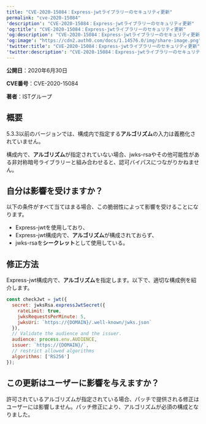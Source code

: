 ```yaml
---
title: "CVE-2020-15084：Express-jwtライブラリーのセキュリティ更新"
permalink: "cve-2020-15084"
'description': "CVE-2020-15084：Express-jwtライブラリーのセキュリティ更新"
'og:title': "CVE-2020-15084：Express-jwtライブラリーのセキュリティ更新"
'og:description': "CVE-2020-15084：Express-jwtライブラリーのセキュリティ更新"
'og:image': "https://cdn2.auth0.com/docs/1.14576.0/img/share-image.png"
'twitter:title': "CVE-2020-15084：Express-jwtライブラリーのセキュリティ更新"
'twitter:description': "CVE-2020-15084：Express-jwtライブラリーのセキュリティ更新"
---
```


**公開日**：2020年6月30日

**CVE番号**：CVE-2020-15084

**著者**：ISTグループ

## 概要

5.3.3以前のバージョンでは、構成内で指定する**アルゴリズム**の入力は義務化されていません。

構成内で、**アルゴリズム**が指定されていない場合、jwks-rsaやその他可能性がある非対称暗号ライブラリーと組み合わせると、認可バイパスにつながりかねません。

## 自分は影響を受けますか？

以下の条件がすべて当てはまる場合、この脆弱性によって影響を受けることになります。

* Express-<Tooltip data-tooltip-id="react-containers-DefinitionTooltip-0" href="/docs/ja-jp/glossary?term=json-web-token" tip="JSON Web Token（JWT）: 二者間のクレームを安全に表現するために使用される標準IDトークン形式（および多くの場合、アクセストークン形式）。" cta="用語集の表示">jwt</Tooltip>を使用しており、
* Express-jwt構成内で、**アルゴリズム**が構成されておらず、
* jwks-rsaを**シークレット**として使用している。

## 修正方法

Express-jwt構成内で、**アルゴリズム**を指定します。以下で、適切な構成例を紹介します。

```javascript lines
const checkJwt = jwt({
  secret: jwksRsa.expressJwtSecret({
    rateLimit: true,
    jwksRequestsPerMinute: 5,
    jwksUri: `https://{DOMAIN}/.well-known/jwks.json`
  }),
  // Validate the audience and the issuer.
  audience: process.env.AUDIENCE,
  issuer: `https://{DOMAIN}/`,
  // restrict allowed algorithms
  algorithms: ['RS256']
});
```

## この更新はユーザーに影響を与えますか？

許可されているアルゴリズムが指定されている場合、パッチで提供される修正はユーザーには影響しません。パッチ修正により、アルゴリズムが必須の構成となりました。